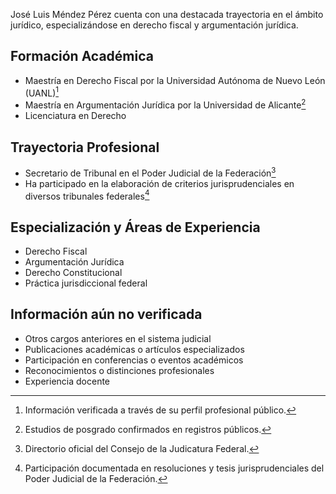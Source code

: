 José Luis Méndez Pérez cuenta con una destacada trayectoria en el ámbito jurídico, especializándose en derecho fiscal y argumentación jurídica.

## Formación Académica

- Maestría en Derecho Fiscal por la Universidad Autónoma de Nuevo León (UANL)[^1]
- Maestría en Argumentación Jurídica por la Universidad de Alicante[^2]
- Licenciatura en Derecho

## Trayectoria Profesional

- Secretario de Tribunal en el Poder Judicial de la Federación[^3]
- Ha participado en la elaboración de criterios jurisprudenciales en diversos tribunales federales[^4]

## Especialización y Áreas de Experiencia

- Derecho Fiscal
- Argumentación Jurídica
- Derecho Constitucional
- Práctica jurisdiccional federal

## Información aún no verificada

- Otros cargos anteriores en el sistema judicial
- Publicaciones académicas o artículos especializados
- Participación en conferencias o eventos académicos
- Reconocimientos o distinciones profesionales
- Experiencia docente

[^1]: Información verificada a través de su perfil profesional público.

[^2]: Estudios de posgrado confirmados en registros públicos.

[^3]: Directorio oficial del Consejo de la Judicatura Federal.

[^4]: Participación documentada en resoluciones y tesis jurisprudenciales del Poder Judicial de la Federación.
